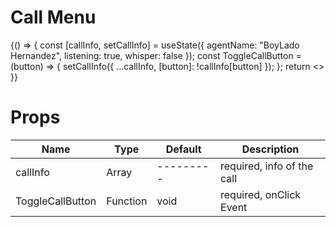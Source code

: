 
<Meta title="MDX|Call Menu" component={CallMenu} />

# Call Menu

<Preview>
  <Story name="Card Header">
    {() => {
      const [callInfo, setCallInfo] = useState({
        agentName: "BoyLado Hernandez",
        listening: true,
        whisper: false
      });
      const ToggleCallButton = (button) => {
        setCallInfo({ ...callInfo, [button]: !callInfo[button] });
      };
      return <>
        <CallMenu callInfo={callInfo} ToggleCallButton={ToggleCallButton} />
      </>
    }}
  </Story>
</Preview>

#


# Props

| Name             | Type     | Default  | Description                    |
| ---------------- | -------- | ---------| ------------------------------ |
| callInfo         | Array    | ---------| required, info of the call     |
| ToggleCallButton | Function | void     | required, onClick Event        |

